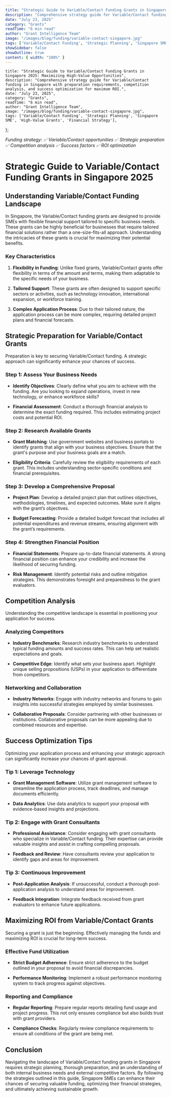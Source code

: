 ```yaml
---
title: "Strategic Guide to Variable/Contact Funding Grants in Singapore 2025: Maximizing High-Value Opportunities"
description: "Comprehensive strategy guide for Variable/Contact funding in Singapore with preparation requirements, competition analysis, and success optimization for maximum ROI."
date: "July 23, 2025"
category: "Grants"
readTime: "6 min read"
author: "Grant Intelligence Team"
image: "/images/blog/funding/variable-contact-singapore.jpg"
tags: ['Variable/Contact Funding', 'Strategic Planning', 'Singapore SME', 'High-Value Grants', 'Financial Strategy']
showSidebar: false
showOutline: true
content: { width: "100%" }
---
```



    title: "Strategic Guide to Variable/Contact Funding Grants in Singapore 2025: Maximizing High-Value Opportunities",
    description: "Comprehensive strategy guide for Variable/Contact funding in Singapore with preparation requirements, competition analysis, and success optimization for maximum ROI.",
    date: "July 23, 2025",
    category: "Grants",
    readTime: "6 min read",
    author: "Grant Intelligence Team",
    image: "/images/blog/funding/variable-contact-singapore.jpg",
    tags: ['Variable/Contact Funding', 'Strategic Planning', 'Singapore SME', 'High-Value Grants', 'Financial Strategy'],
};

<BlogLayout frontmatter={fm}>

_Funding strategy: ✅ Variable/Contact opportunities ✅ Strategic preparation ✅ Competition analysis ✅ Success factors ✅ ROI optimization_

# Strategic Guide to Variable/Contact Funding Grants in Singapore 2025

## Understanding Variable/Contact Funding Landscape

In Singapore, the Variable/Contact funding grants are designed to provide SMEs with flexible financial support tailored to specific business needs. These grants can be highly beneficial for businesses that require tailored financial solutions rather than a one-size-fits-all approach. Understanding the intricacies of these grants is crucial for maximizing their potential benefits.

### Key Characteristics

1. **Flexibility in Funding**: Unlike fixed grants, Variable/Contact grants offer flexibility in terms of the amount and terms, making them adaptable to the specific needs of your business.
   
2. **Tailored Support**: These grants are often designed to support specific sectors or activities, such as technology innovation, international expansion, or workforce training.

3. **Complex Application Process**: Due to their tailored nature, the application process can be more complex, requiring detailed project plans and financial forecasts.

## Strategic Preparation for Variable/Contact Grants

Preparation is key to securing Variable/Contact funding. A strategic approach can significantly enhance your chances of success.

### Step 1: Assess Your Business Needs

- **Identify Objectives**: Clearly define what you aim to achieve with the funding. Are you looking to expand operations, invest in new technology, or enhance workforce skills?
  
- **Financial Assessment**: Conduct a thorough financial analysis to determine the exact funding required. This includes estimating project costs and potential ROI.

### Step 2: Research Available Grants

- **Grant Matching**: Use government websites and business portals to identify grants that align with your business objectives. Ensure that the grant's purpose and your business goals are a match.

- **Eligibility Criteria**: Carefully review the eligibility requirements of each grant. This includes understanding sector-specific conditions and financial prerequisites.

### Step 3: Develop a Comprehensive Proposal

- **Project Plan**: Develop a detailed project plan that outlines objectives, methodologies, timelines, and expected outcomes. Make sure it aligns with the grant’s objectives.

- **Budget Forecasting**: Provide a detailed budget forecast that includes all potential expenditures and revenue streams, ensuring alignment with the grant’s requirements.

### Step 4: Strengthen Financial Position

- **Financial Statements**: Prepare up-to-date financial statements. A strong financial position can enhance your credibility and increase the likelihood of securing funding.

- **Risk Management**: Identify potential risks and outline mitigation strategies. This demonstrates foresight and preparedness to the grant evaluators.

## Competition Analysis

Understanding the competitive landscape is essential in positioning your application for success.

### Analyzing Competitors

- **Industry Benchmarks**: Research industry benchmarks to understand typical funding amounts and success rates. This can help set realistic expectations and goals.

- **Competitive Edge**: Identify what sets your business apart. Highlight unique selling propositions (USPs) in your application to differentiate from competitors.

### Networking and Collaboration

- **Industry Networks**: Engage with industry networks and forums to gain insights into successful strategies employed by similar businesses.

- **Collaborative Proposals**: Consider partnering with other businesses or institutions. Collaborative proposals can be more appealing due to combined resources and expertise.

## Success Optimization Tips

Optimizing your application process and enhancing your strategic approach can significantly increase your chances of grant approval.

### Tip 1: Leverage Technology

- **Grant Management Software**: Utilize grant management software to streamline the application process, track deadlines, and manage documents efficiently.

- **Data Analytics**: Use data analytics to support your proposal with evidence-based insights and projections.

### Tip 2: Engage with Grant Consultants

- **Professional Assistance**: Consider engaging with grant consultants who specialize in Variable/Contact funding. Their expertise can provide valuable insights and assist in crafting compelling proposals.

- **Feedback and Review**: Have consultants review your application to identify gaps and areas for improvement.

### Tip 3: Continuous Improvement

- **Post-Application Analysis**: If unsuccessful, conduct a thorough post-application analysis to understand areas for improvement.

- **Feedback Integration**: Integrate feedback received from grant evaluators to enhance future applications.

## Maximizing ROI from Variable/Contact Grants

Securing a grant is just the beginning. Effectively managing the funds and maximizing ROI is crucial for long-term success.

### Effective Fund Utilization

- **Strict Budget Adherence**: Ensure strict adherence to the budget outlined in your proposal to avoid financial discrepancies.

- **Performance Monitoring**: Implement a robust performance monitoring system to track progress against objectives.

### Reporting and Compliance

- **Regular Reporting**: Prepare regular reports detailing fund usage and project progress. This not only ensures compliance but also builds trust with grant providers.

- **Compliance Checks**: Regularly review compliance requirements to ensure all conditions of the grant are being met.

## Conclusion

Navigating the landscape of Variable/Contact funding grants in Singapore requires strategic planning, thorough preparation, and an understanding of both internal business needs and external competitive factors. By following the strategies outlined in this guide, Singapore SMEs can enhance their chances of securing valuable funding, optimizing their financial strategies, and ultimately achieving sustainable growth.

</BlogLayout>